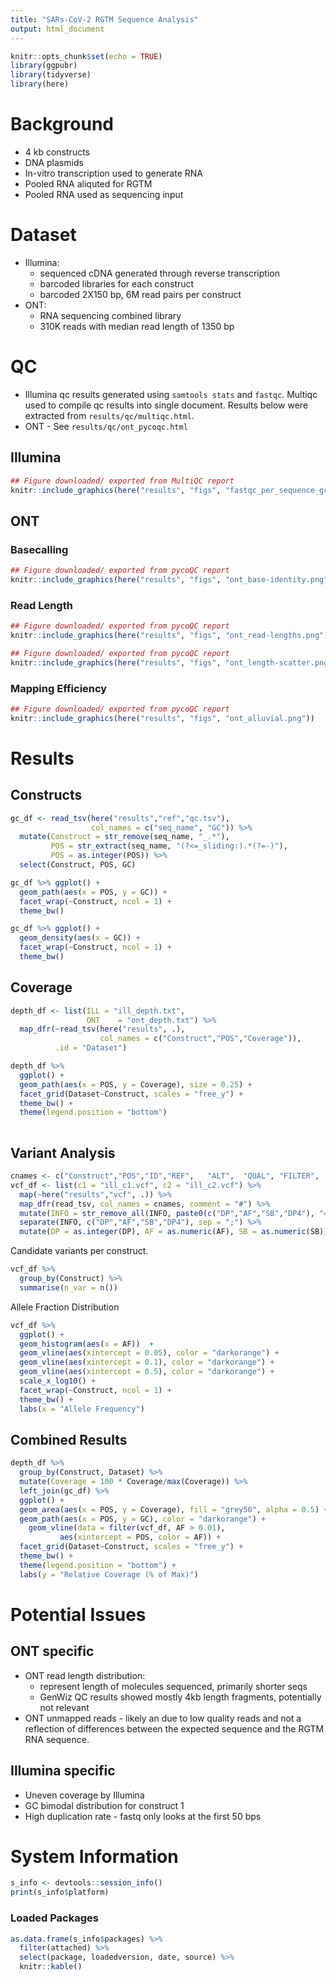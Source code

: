 ```yaml
---
title: "SARs-CoV-2 RGTM Sequence Analysis"
output: html_document
---
```


```r
knitr::opts_chunk$set(echo = TRUE)
library(ggpubr)
library(tidyverse)
library(here)
```

# Background
- 4 kb constructs
- DNA plasmids
- In-vitro transcription used to generate RNA
- Pooled RNA aliquted for RGTM
- Pooled RNA used as sequencing input

# Dataset
- Illumina:  
  - sequenced cDNA generated through reverse transcription  
  - barcoded libraries for each construct  
  - barcoded 2X150 bp, 6M read pairs per construct  
- ONT:  
  - RNA sequencing combined library  
  - 310K reads with median read length of 1350 bp

# QC 
- Illumina qc results generated using `samtools stats` and `fastqc`. Multiqc used to compile qc results into single document. Results below were extracted from `results/qc/multiqc.html`.
- ONT - See `results/qc/ont_pycoqc.html`

## Illumina
```r
## Figure downloaded/ exported from MultiQC report
knitr::include_graphics(here("results", "figs", "fastqc_per_sequence_gc_content_plot.png"))
```


##  ONT 
### Basecalling
```r
## Figure downloaded/ exported from pycoQC report
knitr::include_graphics(here("results", "figs", "ont_base-identity.png"))
```

### Read Length
```r
## Figure downloaded/ exported from pycoQC report
knitr::include_graphics(here("results", "figs", "ont_read-lengths.png"))
```


```r
## Figure downloaded/ exported from pycoQC report
knitr::include_graphics(here("results", "figs", "ont_length-scatter.png"))
```

### Mapping Efficiency
```r
## Figure downloaded/ exported from pycoQC report
knitr::include_graphics(here("results", "figs", "ont_alluvial.png"))
```

# Results
## Constructs
```r
gc_df <- read_tsv(here("results","ref","qc.tsv"), 
                  col_names = c("seq_name", "GC")) %>% 
  mutate(Construct = str_remove(seq_name, "_.*"),
         POS = str_extract(seq_name, "(?<=_sliding:).*(?=-)"),
         POS = as.integer(POS)) %>% 
  select(Construct, POS, GC)
```
```r
gc_df %>% ggplot() + 
  geom_path(aes(x = POS, y = GC)) + 
  facet_wrap(~Construct, ncol = 1) + 
  theme_bw() 
```

```r
gc_df %>% ggplot() + 
  geom_density(aes(x = GC)) + 
  facet_wrap(~Construct, ncol = 1) + 
  theme_bw() 
```


## Coverage
```r
depth_df <- list(ILL = "ill_depth.txt",
                 ONT    = "ont_depth.txt") %>% 
  map_dfr(~read_tsv(here("results", .), 
                    col_names = c("Construct","POS","Coverage")),
          .id = "Dataset")
```


```r
depth_df %>% 
  ggplot() + 
  geom_path(aes(x = POS, y = Coverage), size = 0.25) + 
  facet_grid(Dataset~Construct, scales = "free_y") + 
  theme_bw() + 
  theme(legend.position = "bottom")
  
```


## Variant Analysis
```r
cnames <- c("Construct","POS","ID","REF",	"ALT",	"QUAL",	"FILTER",	"INFO")
vcf_df <- list(c1 = "ill_c1.vcf", c2 = "ill_c2.vcf") %>% 
  map(~here("results","vcf", .)) %>% 
  map_dfr(read_tsv, col_names = cnames, comment = "#") %>% 
  mutate(INFO = str_remove_all(INFO, paste0(c("DP","AF","SB","DP4"), "=", collapse ="|"))) %>%
  separate(INFO, c("DP","AF","SB","DP4"), sep = ";") %>%
  mutate(DP = as.integer(DP), AF = as.numeric(AF), SB = as.numeric(SB))
```

Candidate variants per construct.
```r
vcf_df %>% 
  group_by(Construct) %>% 
  summarise(n_var = n())
```


Allele Fraction Distribution
```r
vcf_df %>% 
  ggplot() + 
  geom_histogram(aes(x = AF))  + 
  geom_vline(aes(xintercept = 0.05), color = "darkorange") +
  geom_vline(aes(xintercept = 0.1), color = "darkorange") +
  geom_vline(aes(xintercept = 0.5), color = "darkorange") +
  scale_x_log10() + 
  facet_wrap(~Construct, ncol = 1) + 
  theme_bw() +
  labs(x = "Allele Frequency")
```

 
## Combined Results 
```r
depth_df %>% 
  group_by(Construct, Dataset) %>% 
  mutate(Coverage = 100 * Coverage/max(Coverage)) %>% 
  left_join(gc_df) %>% 
  ggplot() + 
  geom_area(aes(x = POS, y = Coverage), fill = "grey50", alpha = 0.5) +
  geom_path(aes(x = POS, y = GC), color = "darkorange") +
    geom_vline(data = filter(vcf_df, AF > 0.01),
           aes(xintercept = POS, color = AF)) +
  facet_grid(Dataset~Construct, scales = "free_y") + 
  theme_bw() + 
  theme(legend.position = "bottom") + 
  labs(y = "Relative Coverage (% of Max)")

```

# Potential Issues
## ONT specific
- ONT read length distribution: 
  - represent length of molecules sequenced, primarily shorter seqs  
  - GenWiz QC results showed mostly 4kb length fragments, potentially not relevant  
- ONT unmapped reads - likely an due to low quality reads and not a reflection of differences between the expected sequence and the RGTM RNA sequence.

## Illumina specific
- Uneven coverage by Illumina  
- GC bimodal distribution for construct 1  
- High duplication rate - fastq only looks at the first 50 bps  
    
# System Information
```r
s_info <- devtools::session_info()
print(s_info$platform)
```

### Loaded Packages
```r
as.data.frame(s_info$packages) %>% 
  filter(attached) %>% 
  select(package, loadedversion, date, source) %>% 
  knitr::kable()
```
